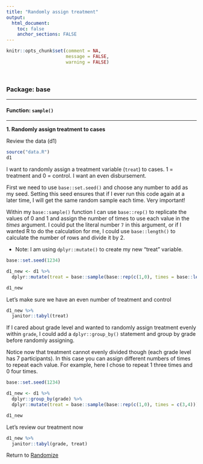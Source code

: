 ```yaml
---
title: "Randomly assign treatment"
output: 
  html_document:
    toc: false
    anchor_sections: FALSE
---
```


```r
knitr::opts_chunk$set(comment = NA,
                      message = FALSE,
                      warning = FALSE)
```

<br>

### Package: base

---

#### Function: `sample()`

---


**1\. Randomly assign treatment to cases**

Review the data (d1)

```r

source("data.R")
d1

```

I want to randomly assign a treatment variable (`treat`) to cases. 1 = treatment and 0 = control. I want an even disbursement.

First we need to use `base::set.seed()` and choose any number to add as my seed. Setting this seed ensures that if I ever run this code again at a later time, I will get the same random sample each time. Very important!

Within my `base::sample()` function I can use `base::rep()` to replicate the values of 0 and 1 and assign the number of times to use each value in the *times* argument. I could put the literal number `7` in this argument, or if I wanted R to do the calculation for me, I could use `base::length()` to calculate the number of rows and divide it by 2.

* Note: I am using `dplyr::mutate()` to create my new "treat" variable.

```r

base::set.seed(1234)

d1_new <- d1 %>%
  dplyr::mutate(treat = base::sample(base::rep(c(1,0), times = base::length(id)/2)))

d1_new

```

Let's make sure we have an even number of treatment and control

```r

d1_new %>%
  janitor::tabyl(treat)

```


If I cared about grade level and wanted to randomly assign treatment evenly within `grade`, I could add a `dplyr::group_by()` statement and group by grade before randomly assigning.

Notice now that treatment cannot evenly divided though (each grade level has 7 participants). In this case you can assign different numbers of times to repeat each value. For example, here I chose to repeat 1 three times and 0 four times.

```r

base::set.seed(1234)

d1_new <- d1 %>%
  dplyr::group_by(grade) %>%
  dplyr::mutate(treat = base::sample(base::rep(c(1,0), times = c(3,4))))

d1_new

```

Let's review our treatment now

```r

d1_new %>%
  janitor::tabyl(grade, treat)

```

Return to [Randomize](https://github.com/Cghlewis/data-wrangling-functions/wiki/Randomize)
